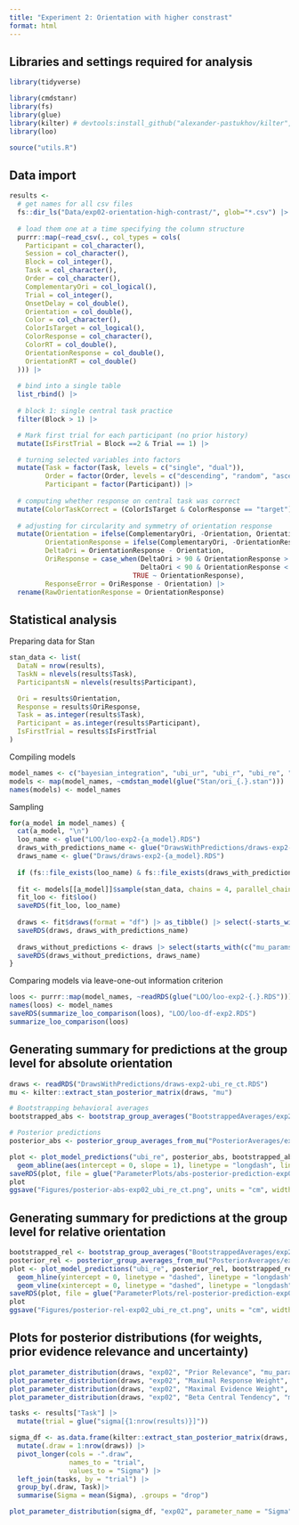 ```yaml
---
title: "Experiment 2: Orientation with higher constrast"
format: html
---
```


## Libraries and settings required for analysis
```r
library(tidyverse)

library(cmdstanr)
library(fs)
library(glue)
library(kilter) # devtools:install_github("alexander-pastukhov/kilter", dependencies=TRUE)
library(loo)

source("utils.R")
```


## Data import

```r
results <-
  # get names for all csv files 
  fs::dir_ls("Data/exp02-orientation-high-contrast/", glob="*.csv") |>
  
  # load them one at a time specifying the column structure
  purrr::map(~read_csv(., col_types = cols(
    Participant = col_character(),
    Session = col_character(),
    Block = col_integer(),
    Task = col_character(),
    Order = col_character(),
    ComplementaryOri = col_logical(),
    Trial = col_integer(),
    OnsetDelay = col_double(),
    Orientation = col_double(),
    Color = col_character(),
    ColorIsTarget = col_logical(),
    ColorResponse = col_character(),
    ColorRT = col_double(),
    OrientationResponse = col_double(),
    OrientationRT = col_double()
  ))) |>
  
  # bind into a single table
  list_rbind() |>
  
  # block 1: single central task practice
  filter(Block > 1) |>

  # Mark first trial for each participant (no prior history)
  mutate(IsFirstTrial = Block ==2 & Trial == 1) |>

  # turning selected variables into factors
  mutate(Task = factor(Task, levels = c("single", "dual")),
         Order = factor(Order, levels = c("descending", "random", "ascending")),
         Participant = factor(Participant)) |>
  
  # computing whether response on central task was correct
  mutate(ColorTaskCorrect = (ColorIsTarget & ColorResponse == "target") | (!ColorIsTarget & ColorResponse ==  "distractor")) |>
  
  # adjusting for circularity and symmetry of orientation response
  mutate(Orientation = ifelse(ComplementaryOri, -Orientation, Orientation),
         OrientationResponse = ifelse(ComplementaryOri, -OrientationResponse, OrientationResponse),
         DeltaOri = OrientationResponse - Orientation,
         OriResponse = case_when(DeltaOri > 90 & OrientationResponse > 180  ~ OrientationResponse - 180,
                                 DeltaOri < 90 & OrientationResponse < -180 ~  OrientationResponse + 180,
                               TRUE ~ OrientationResponse),
         ResponseError = OriResponse - Orientation) |>
  rename(RawOrientationResponse = OrientationResponse)
```

## Statistical analysis

Preparing data for Stan
```r
stan_data <- list(
  DataN = nrow(results),
  TaskN = nlevels(results$Task),
  ParticipantsN = nlevels(results$Participant),

  Ori = results$Orientation,
  Response = results$OriResponse,
  Task = as.integer(results$Task),
  Participant = as.integer(results$Participant),
  IsFirstTrial = results$IsFirstTrial
)
```

Compiling models
```r
model_names <- c("bayesian_integration", "ubi_ur", "ubi_r", "ubi_re", "ubi_re_ct")
models <- map(model_names, ~cmdstan_model(glue("Stan/ori_{.}.stan")))
names(models) <- model_names
```

Sampling
```r
for(a_model in model_names) {
  cat(a_model, "\n")
  loo_name <- glue("LOO/loo-exp2-{a_model}.RDS")
  draws_with_predictions_name <- glue("DrawsWithPredictions/draws-exp2-{a_model}.RDS")
  draws_name <- glue("Draws/draws-exp2-{a_model}.RDS")
  
  if (fs::file_exists(loo_name) & fs::file_exists(draws_with_predictions_name) & fs::file_exists(draws_name)) next;
  
  fit <- models[[a_model]]$sample(stan_data, chains = 4, parallel_chains = future::availableCores())
  fit_loo <- fit$loo()
  saveRDS(fit_loo, loo_name) 
  
  draws <- fit$draws(format = "df") |> as_tibble() |> select(-starts_with("log_lik"))
  saveRDS(draws, draws_with_predictions_name)
  
  draws_without_predictions <- draws |> select(starts_with(c("mu_params", "l_rho_params", "sigma_params", "sigma_params", "z_params", "sigma_task")))
  saveRDS(draws_without_predictions, draws_name)
}
```


Comparing models via leave-one-out information criterion
```r
loos <- purrr::map(model_names, ~readRDS(glue("LOO/loo-exp2-{.}.RDS")))
names(loos) <- model_names
saveRDS(summarize_loo_comparison(loos), "LOO/loo-df-exp2.RDS")
summarize_loo_comparison(loos)
```

## Generating summary for predictions at the group level for absolute orientation

```r
draws <- readRDS("DrawsWithPredictions/draws-exp2-ubi_re_ct.RDS")
mu <- kilter::extract_stan_posterior_matrix(draws, "mu")
```

```r
# Bootstrapping behavioral averages
bootstrapped_abs <- bootstrap_group_averages("BootstrappedAverages/exp2-absolute.RDS", results, Orientation, OriResponse, compute_average_absolute_response)

# Posterior predictions
posterior_abs <- posterior_group_averages_from_mu("PosteriorAverages/exp2-absolute.RDS", results, mu, Orientation, OriResponse, compute_average_absolute_response)

plot <- plot_model_predictions("ubi_re", posterior_abs, bootstrapped_abs, Orientation, Response) +
  geom_abline(aes(intercept = 0, slope = 1), linetype = "longdash", linewidth = 0.7)
saveRDS(plot, file = glue("ParameterPlots/abs-posterior-prediction-exp02-ubi_re_ct.RDS"))
plot
ggsave("Figures/posterior-abs-exp02_ubi_re_ct.png", units = "cm", width = 16, height = 10)
```

## Generating summary for predictions at the group level for relative orientation

```r
bootstrapped_rel <- bootstrap_group_averages("BootstrappedAverages/exp2-relative.RDS", results, Orientation, OriResponse, compute_average_relative_response)
posterior_rel <- posterior_group_averages_from_mu("PosteriorAverages/exp2-relative.RDS", results, mu, Orientation, OriResponse, compute_average_relative_response)
plot <- plot_model_predictions("ubi_re", posterior_rel, bootstrapped_rel, Rel_Stimulus, Response) +
  geom_hline(yintercept = 0, linetype = "dashed", linetype = "longdash", linewidth = 0.7) +
  geom_vline(xintercept = 0, linetype = "dashed", linetype = "longdash", linewidth = 0.7)
saveRDS(plot, file = glue("ParameterPlots/rel-posterior-prediction-exp02-ubi_re_ct.RDS"))
plot
ggsave("Figures/posterior-rel-exp02_ubi_re_ct.png", units = "cm", width = 16, height = 10)
```

## Plots for posterior distributions (for weights, prior evidence relevance and uncertainty)

```r
plot_parameter_distribution(draws, "exp02", "Prior Relevance", "mu_params[5]", "mu_params[6]")
plot_parameter_distribution(draws, "exp02", "Maximal Response Weight", "mu_params[1]", "mu_params[2]")
plot_parameter_distribution(draws, "exp02", "Maximal Evidence Weight", "mu_params[3]", "mu_params[4]")
plot_parameter_distribution(draws, "exp02", "Beta Central Tendency", "mu_params[7]", "mu_params[8]")

tasks <- results["Task"] |>
  mutate(trial = glue("sigma[{1:nrow(results)}]"))

sigma_df <- as.data.frame(kilter::extract_stan_posterior_matrix(draws, "sigma"))|>
  mutate(.draw = 1:nrow(draws)) |>
  pivot_longer(cols = -".draw",
               names_to = "trial",
               values_to = "Sigma") |>
  left_join(tasks, by = "trial") |>
  group_by(.draw, Task)|>
  summarise(Sigma = mean(Sigma), .groups = "drop")

plot_parameter_distribution(sigma_df, "exp02", parameter_name = "Sigma", long_df = TRUE)

```
